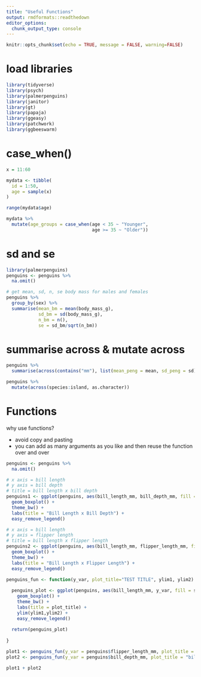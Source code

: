 ```yaml
---
title: "Useful Functions"
output: rmdformats::readthedown
editor_options: 
  chunk_output_type: console
---
```


```r
knitr::opts_chunk$set(echo = TRUE, message = FALSE, warning=FALSE)
```

# load libraries
```r
library(tidyverse)
library(psych)
library(palmerpenguins)
library(janitor)
library(gt)
library(papaja)
library(ggeasy)
library(patchwork)
library(ggbeeswarm)
```

# case_when() 
```r
x = 11:60

mydata <- tibble(
  id = 1:50, 
  age = sample(x)
)

range(mydata$age)

mydata %>%
  mutate(age_groups = case_when(age < 35 ~ "Younger",
                                age >= 35 ~ "Older"))

```

# sd and se
```r
library(palmerpenguins)
penguins <- penguins %>%
  na.omit()

# get mean, sd, n, se body mass for males and females
penguins %>%
  group_by(sex) %>%
  summarise(mean_bm = mean(body_mass_g),
            sd_bm = sd(body_mass_g),
            n_bm = n(),
            se = sd_bm/sqrt(n_bm))
```

# summarise across & mutate across
```r
penguins %>%
  summarise(across(contains("mm"), list(mean_peng = mean, sd_peng = sd), na.rm=TRUE))

penguins %>%
  mutate(across(species:island, as.character))

```

# Functions
why use functions?

- avoid copy and pasting
- you can add as many arguments as you like and then reuse the function over and over
```r
penguins <- penguins %>%
  na.omit()

# x axis = bill length
# y axis = bill depth
# title = bill length x bill depth
penguins1 <- ggplot(penguins, aes(bill_length_mm, bill_depth_mm, fill = species)) +
  geom_boxplot() +
  theme_bw() +
  labs(title = "Bill Length x Bill Depth") +
  easy_remove_legend()

# x axis = bill length
# y axis = flipper length
# title = bill length x flipper length
penguins2 <- ggplot(penguins, aes(bill_length_mm, flipper_length_mm, fill = species)) +
  geom_boxplot() +
  theme_bw() +
  labs(title = "Bill Length x Flipper Length") +
  easy_remove_legend()

penguins_fun <- function(y_var, plot_title="TEST TITLE", ylim1, ylim2) {
  
  penguins_plot <- ggplot(penguins, aes(bill_length_mm, y_var, fill = species)) +
    geom_boxplot() +
    theme_bw() +
    labs(title = plot_title) +
    ylim(ylim1,ylim2) +
    easy_remove_legend()
  
  return(penguins_plot)
  
}

plot1 <- penguins_fun(y_var = penguins$flipper_length_mm, plot_title = "Bill length x flipper length", ylim1 = 150, ylim2 = 250)
plot2 <- penguins_fun(y_var = penguins$bill_depth_mm, plot_title = "bill length x bill depth", ylim1 = 10, ylim2 = 25)

plot1 + plot2
```
